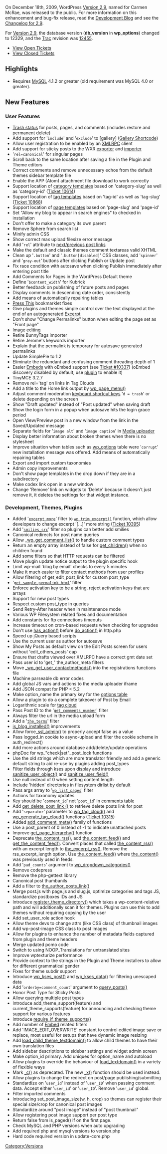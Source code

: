 {{Languages|
{{en|Version 2.9}}
{{ja|Version 2.9}}
{{pt-br|Versão 2.9}}
{{th|รุ่น 2.9}}
}}

On December 18th, 2009, WordPress [[Version 2.9]], named for Carmen McRae, was released to the public. For more information on this enhancement and bug-fix release, read the [http://wordpress.org/news/2009/12/wordpress-2-9/ Development Blog] and  see the [[Changelog/2.9|Changelog for 2.9]].

For [[Version 2.9]], the database version ('''db_version''' in '''wp_options''') changed to 12329, and the [https://core.trac.wordpress.org Trac] revision was [https://core.trac.wordpress.org/changeset/12455 12455].

* [http://trac.wordpress.org/query?status=new&status=assigned&status=reopened&milestone=2.9 View Open Tickets]
* [http://trac.wordpress.org/query?status=closed&milestone=2.9 View Closed Tickets]
==Highlights==
* Requires [[Glossary#MySQL|MySQL]] 4.1.2 or greater (old requirement was MySQL 4.0 or greater).

== New Features ==
===User Features===
* [[Trash status]] for posts, pages, and comments (includes restore and permanent delete)
* Add support for '<tt>include</tt>' and '<tt>exclude</tt>' to [gallery] ([[Gallery Shortcode]])
* Allow user registration to be enabled by an [[XMLRPC]] client
* Add support for sticky posts to the WXR [[Tools Export SubPanel|exporter]] and [[Tools Import SubPanel|importer]]
* '<tt>rel=canonical</tt>' for singular pages
* Scroll back to the same location after saving a file in the Plugin and Theme editors
* Correct comments and remove unnecessary echos from the default themes sidebar template file
* Enable the APP (Atom) attachment file download to work correctly
* Support location of [[Template_Hierarchy#Category_display|category templates]] based on 'category-slug' as well as 'category-id' ([http://core.trac.wordpress.org/ticket/10614 Ticket 10614])
* Support location of [[Template_Hierarchy#Tag_display|tag templates]] based on 'tag-id' as well as 'tag-slug' ([http://core.trac.wordpress.org/ticket/10868 Ticket 10868])
* Support location of [[Template_Hierarchy#Page_display|page templates]] based on 'page-slug' and 'page-id' 
* Set "Allow my blog to appear in search engines" to checked in installation
* Don't offer to make a category its own parent
* Remove Sphere from search list
* Minify admin CSS
* Show correct max upload filesize error message
* Add '<tt>rel</tt>' attribute to [[Next and Previous Links|next/previous post links]]
* Make the default and classic themes comment textareas valid XHTML
* Clean up '<tt>.button</tt>' and '<tt>.button[disabled]</tt>' CSS classes, add '<tt>spinner</tt>' and '<tt>gray-out</tt>' buttons after clicking Publish or Update post
* Fix race condition with autosave when clicking Publish immediately after entering post title
* Add Comments for Pages in the WordPress Default theme 
* Define '<tt>$content_width</tt>' for Kubrick
* Better feedback on publishing of future posts and pages
* Display comments in descending date order, consistently
* Add means of automatically repairing tables
* [[Press This]] bookmarklet fixes
* Give plugins and themes simple control over the text displayed at the end of an autogenerated [[Excerpt]]
* Don't show "Change Permalinks" button when editing the page set as "Front page"
* Image editing
* Retire BunnyTags importer
* Retire Jerome's keywords importer
* Explain that the permalink is temporary for autosave generated permalinks
* Update SimplePie to 1.2
* Eliminate the redundant and confusing comment threading depth of 1
* Easier [[Embeds]] with oEmbed support (see [https://core.trac.wordpress.org/ticket/10337 Ticket #10337]) (oEmbed discovery disabled by default, use [http://wordpress.org/extend/plugins/enable-oembed-discovery/ plugin] to enable it)
* TinyMCE 3.2.7
* Remove rel='tag' on links in Tag Clouds
* Add a title to the Home link output by [[Template Tags/wp page menu|wp_page_menu()]]
* Adjust comment moderation [[Keyboard_Shortcuts|keyboard shortcut keys]] '<tt>d = trash</tt>' or delete depending on the screen
* Show "Draft updated" instead of "Post updated" when saving draft
* Show the login form in a popup when autosave hits the login grace period
* Open View/Preview post in a new window from the link in the Saved/Updated message
* Separate fields for '<tt>image alt</tt>' and '<tt>image caption</tt>' in [[Media Add New SubPanel|Media uploader]]
* Display better information about broken themes when there is no stylesheet
* Improve situation when tables such as [[Database_Description#Table:_wp_options|wp_options]] table were '<tt>corrupt</tt>' new installation message was offered.  Add means of automatically repairing tables 
* Export and import custom taxonomies
* Admin copy improvements
* Don't show page templates in the drop down if they are in a subdirectory
* Make codex link open in a new window
* Change 'Remove' link on widgets to 'Delete' because it doesn't just remove it, it deletes the settings for that widget instance.

===Development, Themes, Plugins===
* Added '<tt>[[Plugin API/Filter Reference/excerpt more|excerpt_more]]</tt>' filter to <tt>[[Function Reference/wp trim excerpt|wp_trim_excerpt()]]</tt> function, which allow developers to change excerpt '[...]' more string ([http://core.trac.wordpress.org/ticket/10395 Ticket 10395])
* Add '<tt>[[Plugin API/Filter Reference/smilies src|smilies_src]]</tt>' filter so plugins can better add smilies
* Canonical redirects for post name queries
* Allow [[Function Reference/_wp_get_comment_list|_wp_get_comment_list()]] to handle custom comment types
* Return an empty array instead of false for [[Function Reference/get_children|get_children()]] when no children found
* Add some filters so that HTTP requests can be filtered
* Move plugin update notice output to the plugin specific hook
* Limit wp-mail 'blog by email' checks to every 5 minutes
* Make it much easier to filter contact methods from user profiles
* Allow filtering of get_edit_post_link for custom post_type
* '<tt>[[Plugin API/Filter Reference/get_sample_permalink_html|get_sample_permalink_html]]</tt>' filter
* Enforce activation key to be a string, reject activation keys that are arrays
* Support for new post types
* Respect custom post_type in queries
* Send Retry-After header when in maintenance mode
* Various WP Filesystem related fixes and documentation
* Add constants for ftp connections timeouts
* Increase timeout on cron-based requests when checking for upgrades
* Don't use [[Function Reference/has_action|has_action()]] before [[Function Reference/do_action|do_action()]] in http.php
* Speed up jQuery based scripts
* Use the current user as author for autosave
* Show My Posts as default view on the Edit Posts screen for users without 'edit_others_posts' cap
* Ensure that drafts viewed over XMLRPC have a correct gmt date set
* Pass user id to 'get_' the_author_meta filters
* Move [[Function Reference/_wp_get_user_contactmethods|_wp_get_user_contactmethods()]] into the registrations functions file
* Machine parseable db error codes
* Add global JS vars and actions to the media uploader iframe
* Add JSON compat for PHP < 5.2
* Make option_name the primary key for the [[Database_Description#Table:_wp_options|options table]]
* Allow a plugin to do a complete takeover of Post by Email
* Logarithmic scale for [[Template Tags/wp tag cloud|tag cloud]]
* Pass Post ID to the '<tt>[[Plugin API/Filter Reference/get_comments_number|get_comments_number]]</tt>' filter
* Always filter the url in the media upload form
* Add a '<tt>[[Plugin API/Filter Reference/the_terms|the_terms]]</tt>' filter
* [[Function Reference/is_blog_installed|is_blog_installed()]] improvements
* Allow force_[[Function Reference/ssl_admin|ssl_admin()]] to properly accept false as a value
* Pass logged_in cookie to async-upload and filter the cookie scheme in auth_redirect()
* Add more actions around database add/delete/update operations
* phpDoc for wp_"check|set"_post_lock functions
* Use the old strings which are more translator friendly and add a generic default string to aid re-use by plugins adding post_types
* Filter fields through kses upon display and introduce [[Function Reference/sanitize_user_object|sanitize_user_object()]] and [[Function Reference/sanitize_user_field|sanitize_user_field()]]
* Use null instead of 0 when setting content length
* Include 'hidden' directories in filesystem dirlist by default
* Pass args array to '<tt>[[Plugin API/Filter Reference/wp_list_pages|wp_list_pages]]</tt>' filter
* Actions for taxonomy updates
* Key should be '<tt>comment_id</tt>' not '<tt>post_id</tt>' in [[Database_Description#Table:_wp_comments|comments table]]
* Add [[Function Reference/get_delete_post_link|get_delete_post_link ()]] to retrieve delete posts link for post
* Add '<tt>separator</tt>' parameter to [[Template Tags/wp tag cloud|wp_tag_cloud()]] and [[Template Tags/wp generate tag cloud|wp_generate_tag_cloud()]] functions ([http://core.trac.wordpress.org/ticket/10315 Ticket 10315])
* Added [[Function Reference/add_comment_meta|add_comment_meta()]] family of functions
* Use a post_parent of 0 instead of -1 to indicate unattached posts
* Improve [[Function Reference/get_page_hierarchy|get_page_hierarchy()]] function
* Deprecate [[Function Reference/the_content_rss|the_content_rss()]], add [[Function Reference/the_content_feed|the_content_feed()]] and [[Function Reference/get_the_content_feed|get_the_content_feed()]]. Convert places that called [[Function Reference/the_content_rss|the_content_rss()]] with an excerpt length to [[Function Reference/the_excerpt_rss|the_excerpt_rss()]]. Remove the rss_excerpt_length option. Use [[Function Reference/the_content_feed|the_content_feed()]] where [[Template_Tags/the_content|the_content()]] was previously used in feeds.
* Add '<tt>pad_counts</tt>' argument to  [[Template_Tags/wp_dropdown_categories|wp_dropdown_categories()]]
* Remove codepress
* Remove the php-gettext library
* Canonical post thumbanils
* Add a filter to [[Template_Tags/the_author_posts_link|the_author_posts_link()]]
* Merge post.js with page.js and slug.js, optimize categories and tags JS, standardize postboxes IDs and JS
* Introduce [[Function Reference/register_theme_directory|register_theme_directory()]] which takes a wp-content-relative path and will additionally scan it for themes. Plugins can use this to add themes without requiring copying by the user
* Add set_user_role action hook
* Allow theme devs to change attrs (like CSS class) of thumbnail images
* Add wp-post-image CSS class to post images
* Allow for plugins to enhance the number of metadata fields captured from plugin and theme headers
* Merge updated pomo code
* Switch to using NOOP_Translations for untranslated sites
* Improve wptexturize performance
* Provide context to the strings in the Plugin and Theme installers to allow for different grammatical gender
* Fixes for theme subdir support
* Introduce [[Function Reference/wp_kses_post|wp_kses_post()]] and [[Function Reference/wp_kses_data|wp_kses_data()]] for filtering unescaped data
* Add '<tt>orderby=comment_count</tt>' argument to [[Template_Tags/query_posts|query_posts()]]
* Honor Post Type for Sticky Posts
* Allow querying multiple post types
* Introduce add_theme_support(feature) and current_theme_supports(feature) for announcing and checking theme support for various features 
* Introduce [[Function Reference/require_if_theme_supports|require_if_theme_supports()]]
* Add number of [[Embed]] related filters
* Add 'IMAGE_EDIT_OVERWRITE' constant to control edited image save or replace, most useful for setups that have dynamic image resizing
* Add [[Function Reference/load_child_theme_textdomain|load_child_theme_textdomain()]] to allow child themes to have their own translation files
* Add sidebar descriptions to sidebar settings and widget admin screen
* Make option_id primary. Add uniques for option_name and autoload
* Allow plugins to override the behaviour of [[Function Reference/load_textdomain|load_textdomain()]] in a variety of flexible ways
* Mark [[Function Reference/_c|_c()]] as deprecated. The new [[Function Reference/_x|_x()]] function should be used instead.
* Allow plugins to change the redirect on post/page publishing/submitting
* Standardize on '<tt>user_id</tt>' instead of '<tt>user_ID</tt>' when passing comment data. Accept either '<tt>user_id</tt>' or '<tt>user_ID</tt>'. Remove '<tt>user_id</tt>' global.
* Filter imported comments
* Introducing set_post_image_size(w, h, crop) so themes can register their special size/crop for canonical post images
* Standardize around "post image" instead of "post thumbnail"
* Allow registering post image support per post type
* Return false from is_paged() if on the first page.
* Check MySQL and PHP versions when auto upgrading
* Add required php and mysql versions to version.php
* Hard code required version in update-core.php

{{Versions}}

[[Category:Versions]]